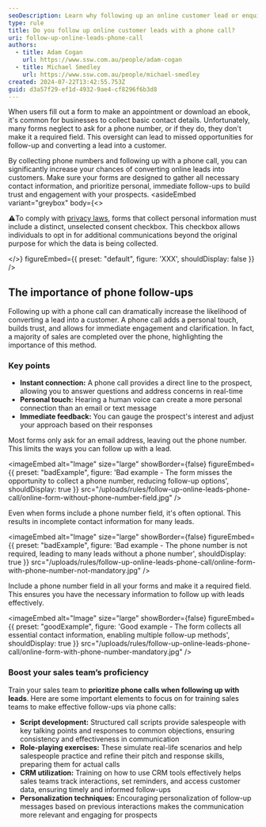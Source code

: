 ```yaml
---
seoDescription: Learn why following up an online customer lead or enquiry with a phone call can significantly boost your sales success.
type: rule
title: Do you follow up online customer leads with a phone call?
uri: follow-up-online-leads-phone-call
authors:
  - title: Adam Cogan
    url: https://www.ssw.com.au/people/adam-cogan
  - title: Michael Smedley
    url: https://www.ssw.com.au/people/michael-smedley
created: 2024-07-22T13:42:55.753Z
guid: d3a57f29-ef1d-4932-9ae4-cf8296f6b3d8
---
```


When users fill out a form to make an appointment or download an ebook, it's common for businesses to collect basic contact details. Unfortunately, many forms neglect to ask for a phone number, or if they do, they don't make it a required field. This oversight can lead to missed opportunities for follow-up and converting a lead into a customer.

By collecting phone numbers and following up with a phone call, you can significantly increase your chances of converting online leads into customers. Make sure your forms are designed to gather all necessary contact information, and prioritize personal, immediate follow-ups to build trust and engagement with your prospects.
<asideEmbed
  variant="greybox"
  body={<>
    
⚠️To comply with [privacy laws](https://www.oaic.gov.au/privacy/your-privacy-rights/your-personal-information/consent-to-the-handling-of-personal-information), forms that collect personal information must include a distinct, unselected consent checkbox. This checkbox allows individuals to opt in for additional communications beyond the original purpose for which the data is being collected.

  </>}
  figureEmbed={{
    preset: "default",
    figure: 'XXX',
    shouldDisplay: false
  }}
/>

## The importance of phone follow-ups

Following up with a phone call can dramatically increase the likelihood of converting a lead into a customer. A phone call adds a personal touch, builds trust, and allows for immediate engagement and clarification. In fact, a majority of sales are completed over the phone, highlighting the importance of this method.

### Key points

* **Instant connection:** A phone call provides a direct line to the prospect, allowing you to answer questions and address concerns in real-time
* **Personal touch:** Hearing a human voice can create a more personal connection than an email or text message
* **Immediate feedback:** You can gauge the prospect's interest and adjust your approach based on their responses

Most forms only ask for an email address, leaving out the phone number. This limits the ways you can follow up with a lead.

<imageEmbed
  alt="Image"
  size="large"
  showBorder={false}
  figureEmbed={{
    preset: "badExample",
    figure: 'Bad example - The form misses the opportunity to collect a phone number, reducing follow-up options',
    shouldDisplay: true
  }}
  src="/uploads/rules/follow-up-online-leads-phone-call/online-form-without-phone-number-field.jpg"
/>

Even when forms include a phone number field, it's often optional. This results in incomplete contact information for many leads.

<imageEmbed
  alt="Image"
  size="large"
  showBorder={false}
  figureEmbed={{
    preset: "badExample",
    figure: 'Bad example - The phone number is not required, leading to many leads without a phone number',
    shouldDisplay: true
  }}
  src="/uploads/rules/follow-up-online-leads-phone-call/online-form-with-phone-number-not-mandatory.jpg"
/>

Include a phone number field in all your forms and make it a required field. This ensures you have the necessary information to follow up with leads effectively.

<imageEmbed
  alt="Image"
  size="large"
  showBorder={false}
  figureEmbed={{
    preset: "goodExample",
    figure: 'Good example - The form collects all essential contact information, enabling multiple follow-up methods',
    shouldDisplay: true
  }}
  src="/uploads/rules/follow-up-online-leads-phone-call/online-form-with-phone-number-mandatory.jpg"
/>

### Boost your sales team’s proficiency

Train your sales team to **prioritize phone calls when following up with leads**. Here are some important elements to focus on for training sales teams to make effective follow-ups via phone calls:

* **Script development:** Structured call scripts provide salespeople with key talking points and responses to common objections, ensuring consistency and effectiveness in communication
* **Role-playing exercises:** These simulate real-life scenarios and help salespeople practice and refine their pitch and response skills, preparing them for actual calls
* **CRM utilization:** Training on how to use CRM tools effectively helps sales teams track interactions, set reminders, and access customer data, ensuring timely and informed follow-ups
* **Personalization techniques:** Encouraging personalization of follow-up messages based on previous interactions makes the communication more relevant and engaging for prospects